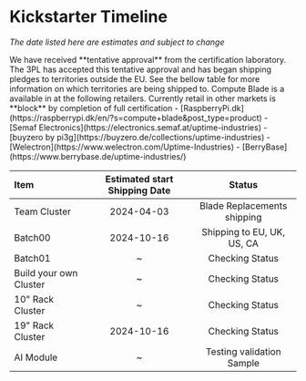 

# Kickstarter Timeline
*The date listed here are estimates and subject to change*

<Admonition type="warning" title="Certification Update">
We have received **tentative approval** from the certification laboratory. The 3PL has accepted this tentative approval
and has began shipping pledges to territories outside the EU. See the bellow table for more information on which territories are being shipped to.
</Admonition>

<Admonition type="note" title="Retail Availability">
Compute Blade is a available in at the following retailers. Currently retail in other markets is **block** by completion of full certification
- [RaspberryPi.dk](https://raspberrypi.dk/en/?s=compute+blade&post_type=product)
- [Semaf Electronics](https://electronics.semaf.at/uptime-industries)
- [buyzero by pi3g](https://buyzero.de/collections/uptime-industries)
- [Welectron](https://www.welectron.com/Uptime-Industries)
- [BerryBase](https://www.berrybase.de/uptime-industries/)
</Admonition>


| Item                   | Estimated start Shipping Date | Status                               |
| :--------------------- | :---------------------: | :----------------------------------: |
| Team Cluster           | 2024-04-03              | Blade Replacements shipping          |
| Batch00                | 2024-10-16              | Shipping to EU, UK, US, CA           |
| Batch01                | ~                       | Checking Status       |
| Build your own Cluster | ~                       | Checking Status       |
| 10" Rack Cluster       | ~                       | Checking Status       |
| 19" Rack Cluster       | 2024-10-16              | Checking Status       |
| AI Module              | ~                       | Testing validation Sample            |
